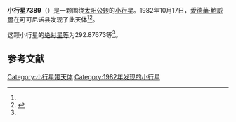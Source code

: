 {{Infobox planet
| bgcolour = #FFFFC0
| name = 7389 Michelcombes
| symbol = 
| image = 
| caption = 
| discovery = yes
| discovery_ref = 
| discoverer = [[愛德華·鮑威爾|愛德華·鮑威爾]]
| discovery_site = [[可可尼诺县|可可尼诺县]] 
| discovered = 1982年10月17日
| designations = yes
| mp_name = 
| named_after = 
| alt_names = 1982 UE/ 1979 YV7 / 1980 BL6
| mp_category = [[主带小行星|主带小行星]]
| orbit_ref = <ref name="a">[http://ssd.jpl.nasa.gov/sbdb.cgi?sstr=7389 7389 Michelcombes] {{Wayback|url=http://ssd.jpl.nasa.gov/sbdb.cgi?sstr=7389 |date=20210824174541 }}，小行星數據庫瀏覽器（JPL Small-Body Database Browser）－[[美国国家航空航天局|美国国家航空航天局]]喷气推进实验室</ref>
| epoch = 2456400.5 (2013年4月18日更新)
| aphelion = {{convert|2.7703559|AU|km|3|abbr=on|lk=out}}
| perihelion = {{convert|1.7576087|AU|km|3|abbr=on}}
| semimajor = {{convert|2.2639823|AU|km|3|abbr=on}}
| eccentricity = 0.223665
| period = 1244.250956 [[日|日]]<br />3.41[[儒略年|儒略年]]
| avg_speed = 
| inclination = 4.30539
| asc_node = 84.77624
| mean_anomaly = 
| arg_peri = 292.87673
| satellites = 
| physical_characteristics = yes
| dimensions = 
| mass = 
| density = 
| surface_grav = 
| escape_velocity = 
| sidereal_day = 
| axial_tilt = 
| pole_ecliptic_lat = 
| pole_ecliptic_lon = 
| albedo = 
| temperatures= 
| temp_name1 = 
| mean_temp_1 = 
| max_temp_1 = 
| temp_name2 = 
| max_temp_2 = 
| spectral_type = 
| abs_magnitude = 292.87673
}}

'''小行星7389'''（{{lang-en|7389 Michelcombes}}）是一颗围绕[[太阳|太阳]][[公转|公转]]的[[小行星|小行星]]。1982年10月17日，[[愛德華·鮑威爾|愛德華·鮑威爾]]在可可尼诺县发现了此天体<ref name="a" /><ref>{{cite news|title=小行星列表|url=http://cfa-www.harvard.edu/iau/lists/NumberedMPs.txt|accessdate=2013-07-08|newspaper=哈佛大学|archive-date=2008-05-17|archive-url=https://web.archive.org/web/20080517010638/http://cfa-www.harvard.edu/iau/lists/NumberedMPs.txt|dead-url=no}}</ref>。

这颗小行星的[[绝对星等|绝对星等]]为292.87673等<ref name="a" />。

==参考文献==
{{reflist}}
{{Minor Planet Number|[[小行星7388|小行星7388]]|[[小行星7390|小行星7390]]}}

{{小天体}}

[[Category:小行星带天体|Category:小行星带天体]]
[[Category:1982年发现的小行星|Category:1982年发现的小行星]]

{{asteroid-stub}}